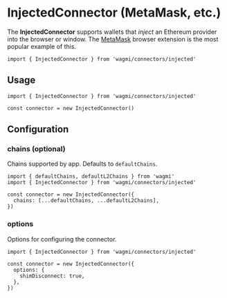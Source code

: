 # InjectedConnector (MetaMask, etc.)

The **InjectedConnector** supports wallets that _inject_ an Ethereum provider into the browser or window. The [MetaMask](https://metamask.io) browser extension is the most popular example of this.

```tsx
import { InjectedConnector } from 'wagmi/connectors/injected'
```

## Usage

```tsx
import { InjectedConnector } from 'wagmi/connectors/injected'

const connector = new InjectedConnector()
```

## Configuration

### chains (optional)

Chains supported by app. Defaults to `defaultChains`.

```tsx highlight='5'
import { defaultChains, defaultL2Chains } from 'wagmi'
import { InjectedConnector } from 'wagmi/connectors/injected'

const connector = new InjectedConnector({
  chains: [...defaultChains, ...defaultL2Chains],
})
```

### options

Options for configuring the connector.

```tsx highlight='4-6'
import { InjectedConnector } from 'wagmi/connectors/injected'

const connector = new InjectedConnector({
  options: {
    shimDisconnect: true,
  },
})
```
